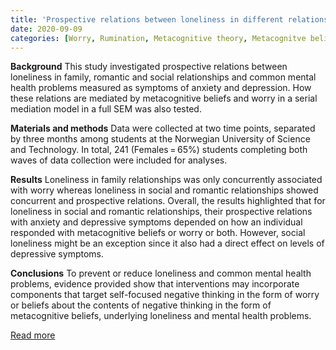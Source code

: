```yaml
---
title: 'Prospective relations between loneliness in different relationships, metacognitive beliefs, worry and common mental health problems'
date: 2020-09-09
categories: [Worry, Rumination, Metacognitive theory, Metacognitve beliefs]
---
```


**Background**
This study investigated prospective relations between loneliness in family, romantic and social relationships and common mental health problems measured as symptoms of anxiety and depression. How these relations are mediated by metacognitive beliefs and worry in a serial mediation model in a full SEM was also tested.

**Materials and methods**
Data were collected at two time points, separated by three months among students at the Norwegian University of Science and Technology. In total, 241 (Females = 65%) students completing both waves of data collection were included for analyses.

**Results**
Loneliness in family relationships was only concurrently associated with worry whereas loneliness in social and romantic relationships showed concurrent and prospective relations. Overall, the results highlighted that for loneliness in social and romantic relationships, their prospective relations with anxiety and depressive symptoms depended on how an individual responded with metacognitive beliefs or worry or both. However, social loneliness might be an exception since it also had a direct effect on levels of depressive symptoms.

**Conclusions**
To prevent or reduce loneliness and common mental health problems, evidence provided show that interventions may incorporate components that target self-focused negative thinking in the form of worry or beliefs about the contents of negative thinking in the form of metacognitive beliefs, underlying loneliness and mental health problems.

[Read more](https://doi.org/10.1016/j.mhp.2020.200186)

